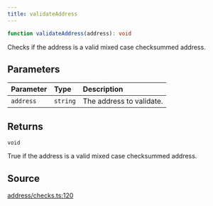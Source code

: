 ```yaml
---
title: validateAddress
---
```


```ts
function validateAddress(address): void
```

Checks if the address is a valid mixed case checksummed address.

## Parameters

| Parameter | Type | Description |
| :------ | :------ | :------ |
| `address` | `string` | The address to validate. |

## Returns

`void`

True if the address is a valid mixed case checksummed address.

## Source

[address/checks.ts:120](https://github.com/dominant-strategies/quais-6.js/blob/755bfc2a1f4b5e928682c06a8fa45128a878e1f4/src/address/checks.ts#L120)
